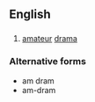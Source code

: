 ==English==
{{wikipedia}}

==={{abbreviation}}===
{{en-abbr}}

# [[amateur]] [[drama]]

===Alternative forms===
* am dram
* am-dram